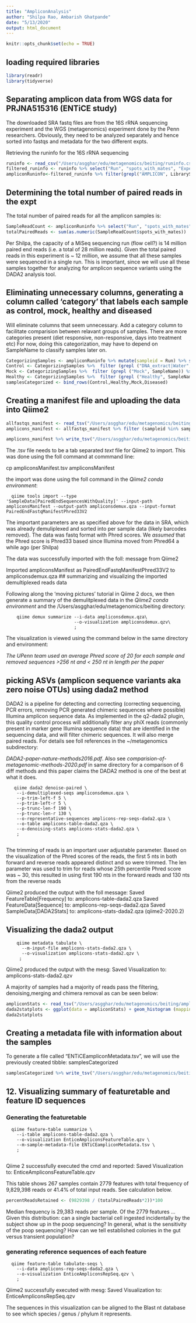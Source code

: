 ```yaml
---
title: "AmpliconAnalysis"
author: "Shilpa Rao, Ambarish Ghatpande"
date: "5/13/2020"
output: html_document
---
```


```r
knitr::opts_chunk$set(echo = TRUE)
```

## loading required libraries

```r
library(readr)
library(tidyverse)
```


## Separating amplicon data from WGS data for PRJNA515316 (ENTiCE study)

The downloaded SRA fastq files are from the 16S rRNA sequencing experiment and the WGS (metagenomics) experiment done by the Penn researchers. Obviously, they need to be analyzed separately and hence sorted into fastqs and metadata for the two different expts.

Retrieving the runinfo for the 16S rRNA sequencing

```r
runinfo <- read_csv("/Users/asgghar/edu/metagenomics/beiting/runinfo.csv")
filtered_runinfo <- runinfo %>% select("Run", "spots_with_mates", "Experiment","SampleName", "LibraryName", "LibraryStrategy", "LibrarySelection", "Model", "Sample","BioSample") # got rid of unnecessary cols like paths to sample downloads etc
ampliconRuninfo<-filtered_runinfo %>% filter(grepl("AMPLICON", LibraryStrategy)) 
```
## Determining the total number of paired reads in the expt

The total number of paired reads for all the amplicon samples is:

```r
SampleReadCount <- ampliconRuninfo %>% select("Run", "spots_with_mates") 
totalPairedReads <- sum(as.numeric(SampleReadCount$spots_with_mates))
```

Per Shilpa, the capacity of a MiSeq sequencing run (flow cell?) is 14 million paired end reads (i.e. a total of 28 million reads). Given the total paired reads in this experiment is ~ 12 million, we assume that all these samples were sequenced in a single run. This is important, since we will use all these samples together for analyzing for amplicon sequence variants using the DADA2 analysis tool.

## Eliminating unnecessary columns, generating a column called 'category' that labels each sample as control, mock, healthy and diseased
Will eliminate columns that seem unnecessary. Add a category column to facilitate comparision between relavant groups of samples. There are more categories present (diet responsive, non-responsive, days into treatment etc) For now, doing this categorization, may have to depend on SampleName to classify samples later on.

```r
CategorizingSamples <- ampliconRuninfo %>% mutate(sampleid = Run) %>% select("sampleid", "SampleName", "spots_with_mates")
Control <- CategorizingSamples %>%  filter (grepl ("DNA_extract|Water", SampleName)) %>% mutate (category = 'control')
Mock <- CategorizingSamples %>%  filter (grepl ("Mock", SampleName)) %>% mutate (category = 'mockCommunity')
Healthy <- CategorizingSamples %>%  filter (grepl ("Healthy", SampleName)) %>% mutate (category = 'healthy')
samplesCategorized <- bind_rows(Control,Healthy,Mock,Diseased)
```


## Creating a manifest file and uploading the data into Qiime2

```r
allfastqs_manifest <- read_tsv("/Users/asgghar/edu/metagenomics/beiting/fastqs_manifest.tsv")
amplicons_manifest <- allfastqs_manifest %>% filter (sampleid %in% samplesCategorized$sampleid)
```

```r
amplicons_manifest %>% write_tsv("/Users/asgghar/edu/metagenomics/beiting/ampliconsManifest.tsv")
```

  The .tsv file needs to be a tab separated *text* file for Qiime2 to import. This was done using the foll command at commmand line:

  cp ampliconsManifest.tsv ampliconsManifest
  
  the import was done using the foll command in the *Qiime2 conda environment*:

      qiime tools import --type 'SampleData[PairedEndSequencesWithQuality]' --input-path ampliconsManifest --output-path ampliconsdemux.qza --input-format PairedEndFastqManifestPhred33V2

  The important parameters are as specified above for the data in SRA, which was already demuliplexed and sorted into per sample data (likely barcodes removed). The data was fastq format with Phred scores. We *assumed* that the Phred score is Phred33 based since Illumina moved from Phred64 a while ago (per Shilpa)

  The data was successfully imported with the foll: message from Qiime2

  Imported ampliconsManifest as PairedEndFastqManifestPhred33V2 to ampliconsdemux.qza
## summarizing and visualizing the imported demultiplexed reads data

  Following along the 'moving pictures' tutorial in Qiime 2 docs, we then generate a summary of the demulitplexed data in the *Qiime2 conda environment* and the /Users/asgghar/edu/metagenomics/beiting directory:

        qiime demux summarize --i-data ampliconsdemux.qza\
                              --o-visualization ampliconsdemux.qzv\
                              ;

  The visualization is viewed using the command below in the same directory and environment:
  
  *The UPenn team used an average Phred score of 20 for each sample and removed sequences >256 nt and < 250 nt in length per the paper*

## picking ASVs (amplicon sequence variants aka zero noise OTUs) using dada2 method
  DADA2 is a pipeline for detecting and correcting (correcting sequencing, PCR errors, removing PCR generated chimeric sequences where possible) Illumina amplicon sequence data. As implemented in the q2-dada2 plugin, this quality control process will additionally filter any phiX reads (commonly present in marker gene Illumina sequence data) that are identified in the sequencing data, and will filter chimeric sequences. It will also merge paired reads. For details see foll references in the ~/metagenomics subdirectory:
  
  *DADA2-paper-nature-methods2016.pdf*. Also see *comparision-of-metagenomic-methods-2020.pdf* in same directory for a comparison of 6 diff methods and this paper
  claims the DADA2 method is one of the best at what it does. 
       
       qiime dada2 denoise-paired \
        --i-demultiplexed-seqs ampliconsdemux.qza \
        --p-trim-left-f 5 \
        --p-trim-left-r 5 \
        --p-trunc-len-f 190 \
        --p-trunc-len-r 130 \
        --o-representative-sequences amplicons-rep-seqs-dada2.qza \
        --o-table amplicons-table-dada2.qza \
        --o-denoising-stats amplicons-stats-dada2.qza \
        ;
        
  The trimming of reads is an important user adjustable parameter. Based on the visualization of the Phred scores of the reads, the first 5 nts in both forward and reverse reads appeared distinct and so were trimmed. The len parameter was used to trim for reads whose 25th percentile Phred score was ~ 30, this resulted in using first 190 nts in the forward reads and 130 nts from the reverse reads
  
  Qiime2 produced the output with the foll message:
  Saved FeatureTable[Frequency] to: amplicons-table-dada2.qza
Saved FeatureData[Sequence] to: amplicons-rep-seqs-dada2.qza
Saved SampleData[DADA2Stats] to: amplicons-stats-dada2.qza
(qiime2-2020.2) 


## Visualizing the dada2 output
        
        qiime metadata tabulate \
          --m-input-file amplicons-stats-dada2.qza \
          --o-visualization amplicons-stats-dada2.qzv \
         ;
  
  Qiime2 produced the output with the mesg:
  Saved Visualization to: amplicons-stats-dada2.qzv
  
A majority of samples had a majority of reads pass the filtering, denoising,merging and chimera removal as can be seen below:

```r
ampliconStats <- read_tsv("/Users/asgghar/edu/metagenomics/beiting/ampliconstatsdada2.tsv", col_names = c("sampleid","input", "filtered", "percentFilterered", "denoised", "merged", "percentMerged", "non-chimeric","percentNon-chimeric"),skip = 2)
dada2statplots <- ggplot(data = ampliconStats) + geom_histogram (mapping = aes(x = input, alpha = 0.1)) + geom_histogram (mapping = aes(x = filtered, alpha = 0.1))
dada2statplots
```


## Creating a metadata file with information about the samples

  To generate a file called "ENTiCEampliconMetadata.tsv", we will use the previously created tibble: samplesCategorized

```r
samplesCategorized %>% write_tsv("/Users/asgghar/edu/metagenomics/beiting/ENTiCEampliconMetadata.tsv")
```
  
  
  

## 12. Visualizing summary of featuretable and feature ID sequences
### Generating the featuretable 

      qiime feature-table summarize \
        --i-table amplicons-table-dada2.qza \
        --o-visualization EnticeAmpliconsFeatureTable.qzv \
        --m-sample-metadata-file ENTiCEampliconMetadata.tsv \
        ;
        
  Qiime 2 successfully executed the cmd and reported:
    Saved Visualization to: EnticeAmpliconsFeatureTable.qzv
    
  This table shows 267 samples contain 2779 features with total frequency of 9,829,398 reads or 41.4% of total input reads. See calculation below. 

```r
percentReadsRetained <- (9829398 / (totalPairedReads*2))*100
```
  
  
Median frequency is 29,383 reads per sample. Of the 2779 features ...
  Given this distribution: can a single bacterial cell ingested incidentally by the subject show up in the poop sequencing? In general, what is the sensitivity of the poop sequencing? How can we tell established colonies in the gut versus transient population? 

### generating reference sequences of each feature

      qiime feature-table tabulate-seqs \
        --i-data amplicons-rep-seqs-dada2.qza \
        --o-visualization EnticeAmpliconsRepSeq.qzv \
        ;
  Qiime2 successfully executed with mesg:
  Saved Visualization to: EnticeAmpliconsRepSeq.qzv
  
  The sequences in this visualization can be aligned to the Blast nt database to see which species / genus / phylum it represents.